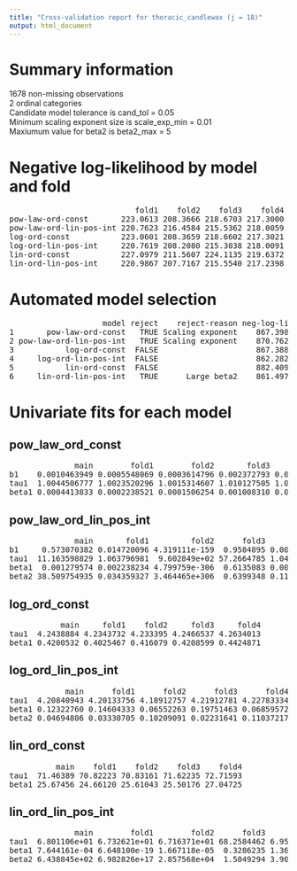 ```yaml
---
title: "Cross-validation report for thoracic_candlewax (j = 18)"
output: html_document
---
```

# Summary information
1678 non-missing observations  
2 ordinal categories  
Candidate model tolerance is cand_tol = 0.05  
Minimum scaling exponent size is scale_exp_min = 0.01  
Maxiumum value for beta2 is beta2_max = 5  

# Negative log-likelihood by model and fold
<pre>
                           fold1    fold2    fold3    fold4  
pow-law-ord-const       223.0613 208.3666 218.6703 217.3000  
pow-law-ord-lin-pos-int 220.7623 216.4584 215.5362 218.0059  
log-ord-const           223.0601 208.3659 218.6602 217.3021  
log-ord-lin-pos-int     220.7619 208.2080 215.3038 218.0091  
lin-ord-const           227.0979 211.5607 224.1135 219.6372  
lin-ord-lin-pos-int     220.9867 207.7167 215.5540 217.2398  
</pre>
# Automated model selection
<pre>
                    model reject    reject-reason neg-log-lik delta-neg-log-lik model-rank  
1       pow-law-ord-const   TRUE Scaling exponent    867.3982         5.9011407         NA  
2 pow-law-ord-lin-pos-int   TRUE Scaling exponent    870.7627         9.2656158         NA  
3           log-ord-const  FALSE                     867.3883         5.8912644          2  
4     log-ord-lin-pos-int  FALSE                     862.2828         0.7857885          1  
5           lin-ord-const  FALSE                     882.4093        20.9122612          3  
6     lin-ord-lin-pos-int   TRUE      Large beta2    861.4971         0.0000000         NA  
</pre>
# Univariate fits for each model
## pow_law_ord_const  
<pre>
              main        fold1        fold2       fold3       fold4  
b1    0.0010463949 0.0005548069 0.0003614796 0.002372793 0.002515692  
tau1  1.0044506777 1.0023520296 1.0015314607 1.010127505 1.010783195  
beta1 0.0004413833 0.0002238521 0.0001506254 0.001008310 0.001124300  
</pre>
## pow_law_ord_lin_pos_int  
<pre>
              main       fold1         fold2      fold3        fold4  
b1     0.573070382 0.014720096 4.319111e-159  0.9584895 0.0093503575  
tau1  11.163598829 1.063796981  9.602849e+02 57.2664785 1.0403240306  
beta1  0.001279574 0.002238234 4.799759e-306  0.6135083 0.0006492803  
beta2 38.509754935 0.034359327 3.464465e+306  0.6399348 0.1137992931  
</pre>
## log_ord_const  
<pre>
           main     fold1    fold2     fold3     fold4  
tau1  4.2438884 4.2343732 4.233395 4.2466537 4.2634013  
beta1 0.4200532 0.4025467 0.416079 0.4208599 0.4424871  
</pre>
## log_ord_lin_pos_int  
<pre>
            main      fold1      fold2      fold3      fold4  
tau1  4.20840943 4.20133756 4.18912757 4.21912781 4.22783334  
beta1 0.12322760 0.14604333 0.06552263 0.19751463 0.06859572  
beta2 0.04694806 0.03330705 0.10209091 0.02231641 0.11037217  
</pre>
## lin_ord_const  
<pre>
          main    fold1    fold2    fold3    fold4  
tau1  71.46389 70.82223 70.83161 71.62235 72.71593  
beta1 25.67456 24.66120 25.61043 25.50176 27.04725  
</pre>
## lin_ord_lin_pos_int  
<pre>
              main        fold1        fold2      fold3        fold4  
tau1  6.801106e+01 6.732621e+01 6.716371e+01 68.2584462 6.957605e+01  
beta1 7.644161e-04 6.648100e-19 1.667118e-05  0.3286235 1.360866e-04  
beta2 6.438845e+02 6.982826e+17 2.857568e+04  1.5049294 3.905089e+03  
</pre>
